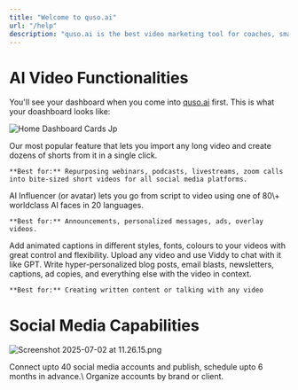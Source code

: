 ```yaml
---
title: "Welcome to quso.ai"
url: "/help"
description: "quso.ai is the best video marketing tool for coaches, small businesses & soloprenuers that converts long videos into shorts, publishes & manages all social platforms with one click."
---
```


# AI Video Functionalities

You'll see your dashboard when you come into [quso.ai](http://quso.ai) first. This is what your doashboard looks like:

![Home Dashboard Cards Jp](/images/home-dashboard-cards.jpg)

<AccordionGroup>
  <Accordion title="Create AI Clips" defaultOpen iconType="regular">
    Our most popular feature that lets you import any long video and create dozens of shorts from it in a single click.

    **Best for:** Repurposing webinars, podcasts, livestreams, zoom calls into bite-sized short videos for all social media platforms.
  </Accordion>
  <Accordion title="Create AI Influencer Video">
    AI Influencer (or avatar) lets you go from script to video using one of 80\+ worldclass AI faces in 20 languages.

    **Best for:** Announcements, personalized messages, ads, overlay videos.
  </Accordion>
  <Accordion title="Generate AI Captions">
    Add animated captions in different styles, fonts, colours to your videos with great control and flexibility.
  </Accordion>
  <Accordion title="Generate Written Content from videos">
    Upload any video and use Viddy to chat with it like GPT. Write hyper-personalized blog posts, email blasts, newsletters, captions, ad copies, and everything else with the video in context.

    **Best for:** Creating written content or talking with any video
  </Accordion>
  <Accordion title="Script to AI Video">
    
  </Accordion>
  <Accordion title="Edit A Video">
    
  </Accordion>
</AccordionGroup>


# Social Media Capabilities

![Screenshot 2025-07-02 at 11.26.15.png](/images/Screenshot2025-07-02at11.26.15.png)

<AccordionGroup>
  <Accordion title="Publish & Schedule Any Content">
    
  </Accordion>
  <Accordion title="AI Content Planner">
    
  </Accordion>
  <Accordion title="AI Analytics">
    
  </Accordion>
  <Accordion title="Social Media Connections">
    Connect upto 40 social media accounts and publish, schedule upto 6 months in advance.\
    Organize accounts by brand or client.
  </Accordion>
</AccordionGroup>